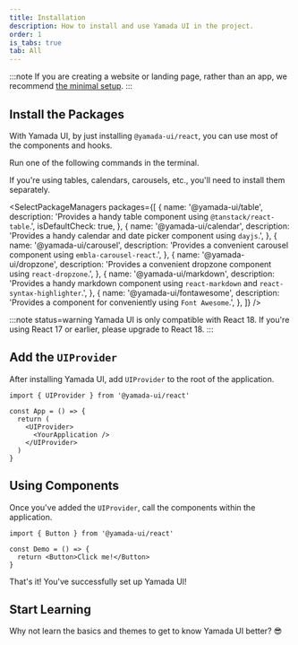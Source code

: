 ```yaml
---
title: Installation
description: How to install and use Yamada UI in the project.
order: 1
is_tabs: true
tab: All
---
```


:::note
If you are creating a website or landing page, rather than an app, we recommend [the minimal setup](/getting-started/installation/minimal).
:::

## Install the Packages

With Yamada UI, by just installing `@yamada-ui/react`, you can use most of the components and hooks.

Run one of the following commands in the terminal.

<PackageManagers packageNameOrCommand='@yamada-ui/react' />

If you're using tables, calendars, carousels, etc., you'll need to install them separately.

<SelectPackageManagers
  packages={[
    {
      name: '@yamada-ui/table',
      description: 'Provides a handy table component using `@tanstack/react-table`.',
      isDefaultCheck: true,
    },
    {
      name: '@yamada-ui/calendar',
      description: 'Provides a handy calendar and date picker component using `dayjs`.',
    },
    {
      name: '@yamada-ui/carousel',
      description: 'Provides a convenient carousel component using `embla-carousel-react`.',
    },
    {
      name: '@yamada-ui/dropzone',
      description: 'Provides a convenient dropzone component using `react-dropzone`.',
    },
    {
      name: '@yamada-ui/markdown',
      description:
        'Provides a handy markdown component using `react-markdown` and `react-syntax-highlighter`.',
    },
    {
      name: '@yamada-ui/fontawesome',
      description: 'Provides a component for conveniently using `Font Awesome`.',
    },
  ]}
/>

:::note status=warning
Yamada UI is only compatible with React 18. If you're using React 17 or earlier, please upgrade to React 18.
:::

## Add the `UIProvider`

After installing Yamada UI, add `UIProvider` to the root of the application.

```tsx live=false highlight={5,7}
import { UIProvider } from '@yamada-ui/react'

const App = () => {
  return (
    <UIProvider>
      <YourApplication />
    </UIProvider>
  )
}
```

## Using Components

Once you've added the `UIProvider`, call the components within the application.

```tsx live=false
import { Button } from '@yamada-ui/react'

const Demo = () => {
  return <Button>Click me!</Button>
}
```

That's it! You've successfully set up Yamada UI!

## Start Learning

Why not learn the basics and themes to get to know Yamada UI better? 😎

<CardContainer>
  <LinkCard href='/getting-started/basics' />
  <LinkCard
    href='/styled-system/theming'
    title='Learn about Themes'
    description="Get to know Yamada UI's default theme and learn how to create and modify the values for colors, fonts, and other theme attributes."
  />
  <LinkCard
    href='/components'
    title='Explore Components'
    description='Yamada UI offers over 100 flexible components. All components support animations and dark mode.'
  />
  <LinkCard
    href='https://github.com/hirotomoyamada/yamada-ui'
    title='Explore the Source Code'
    description='The Yamada UI package and documentation site are open source. If you like Yamada UI, please give it a star.'
  />
</CardContainer>
